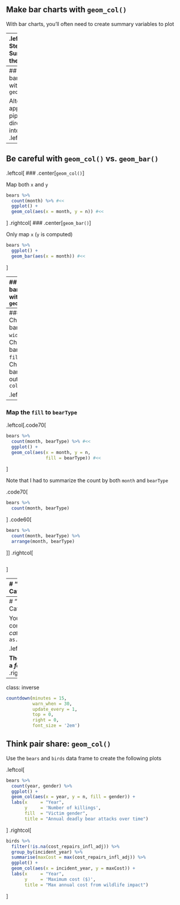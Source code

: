 ## Make bar charts with `geom_col()`

With bar charts, you'll often need to create summary variables to plot

--
.leftcol[
Step 1: Summarize the data
```r
bear_months <- bears %>%
  count(month) #<<
```

Step 2: Make the plot

```r
ggplot(bear_months) +
  geom_col(aes(x = month, y = n)) #<<
```
]
.rightcol[
Example: count of attacks by month
```r
```
]

---
## Make bar charts with `geom_col()`

Alternative approach: piping directly into ggplot
.leftcol[
```r
bears %>%
  count(month) %>%  # Pipe into ggplot #<<
  ggplot() +
  geom_col(aes(x = month, y = n))
```
]
.rightcol[
```r
```
]

---
## Be careful with `geom_col()` vs. `geom_bar()`

.leftcol[
### .center[`geom_col()`]

Map both `x` and `y`

```r
bears %>%
  count(month) %>% #<<
  ggplot() +
  geom_col(aes(x = month, y = n)) #<<
```
]
.rightcol[
### .center[`geom_bar()`]

Only map `x` (`y` is computed)

```r
bears %>%
  ggplot() +
  geom_bar(aes(x = month)) #<<
```
]

---
## Make bar charts with `geom_col()`

.leftcol[
Another example:<br>Mean age of victim in each year

```r
bears %>%
  filter(!is.na(age)) %>%
  group_by(year) %>%
  summarise(meanAge = mean(age)) %>% #<<
  ggplot() +
  geom_col(aes(x = year, y = meanAge)) #<<
```
]
.rightcol[.blackborder[
```r
```
]]

---
### Change bar width:  `width`
### Change bar color: `fill`
### Change bar outline: `color`

.leftcol[
```r
bears %>%
  count(month) %>%
  ggplot() +
  geom_col(aes(x = month, y = n),
           width = 0.7, #<<
           fill = "blue", #<<
           color = "red") #<<
```
]
.rightcol[
```r
```
]

---
### Map the `fill` to `bearType`

.leftcol[.code70[
```r
bears %>%
  count(month, bearType) %>% #<<
  ggplot() +
  geom_col(aes(x = month, y = n,
               fill = bearType)) #<<
```
]

Note that I had to summarize the count by both `month` and `bearType`

.code70[
```r
bears %>%
  count(month, bearType)
```
]
.code60[
```r
bears %>%
  count(month, bearType) %>%
  arrange(month, bearType)
```
]]
.rightcol[
```r
```
]

---
# "Factors" = Categorical variables

By default, R makes numeric variables _continuous_

.leftcol[
```r
bears %>%
  count(month) %>%
  ggplot() +
  geom_col(aes(x = month, y = n)) 
```
**The variable `month` is a _number_**
]
.rightcol[.blackborder[
```r
```
]]

---
# "Factors" = Categorical variables

You can make a continuous variable _categorical_ using `as.factor()`

.leftcol[.code80[
```r
bears %>%
  count(month) %>%
  ggplot() +
  geom_col(aes(x = as.factor(month), #<<
               y = n)) 
```
]

**The variable `month` is a _factor_**
]
.rightcol[.blackborder[
```r
```
]]

---
class: inverse

```r
countdown(minutes = 15,
          warn_when = 30,
          update_every = 1,
          top = 0,
          right = 0,
          font_size = '2em')
```

## Think pair share: `geom_col()`

Use the `bears` and `birds` data frame to create the following plots

.leftcol[
```r
bears %>% 
  count(year, gender) %>% 
  ggplot() +
  geom_col(aes(x = year, y = n, fill = gender)) +
  labs(x     = "Year",
       y     = 'Number of killings',
       fill  = "Victim gender",
       title = "Annual deadly bear attacks over time")
```
]
.rightcol[
```r
birds %>%
  filter(!is.na(cost_repairs_infl_adj)) %>%
  group_by(incident_year) %>%
  summarise(maxCost = max(cost_repairs_infl_adj)) %>% 
  ggplot() +
  geom_col(aes(x = incident_year, y = maxCost)) +
  labs(x     = "Year",
       y     = 'Maximum cost ($)',
       title = "Max annual cost from wildlife impact")
```
]
